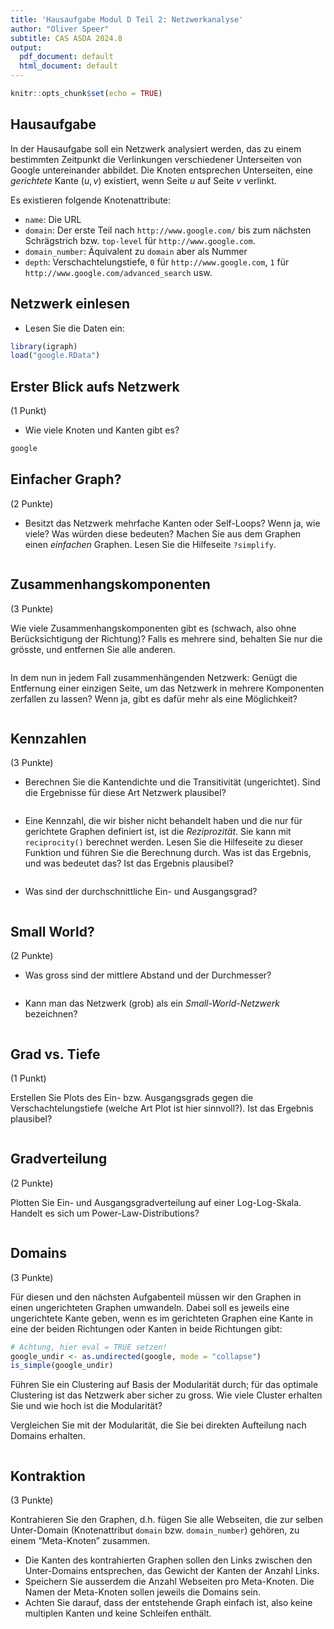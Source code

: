 ```yaml
---
title: 'Hausaufgabe Modul D Teil 2: Netzwerkanalyse'
author: "Oliver Speer"
subtitle: CAS ASDA 2024.8
output:
  pdf_document: default
  html_document: default
---
```


```r
knitr::opts_chunk$set(echo = TRUE)
```

## Hausaufgabe

In der Hausaufgabe soll ein Netzwerk analysiert werden, das zu einem bestimmten Zeitpunkt die Verlinkungen verschiedener Unterseiten von Google untereinander abbildet. Die Knoten entsprechen Unterseiten, eine *gerichtete* Kante $(u,v)$ existiert, wenn Seite $u$ auf Seite $v$ verlinkt.

Es existieren folgende Knotenattribute:

-   `name`: Die URL
-   `domain`: Der erste Teil nach `http://www.google.com/` bis zum nächsten Schrägstrich bzw. `top-level` für `http://www.google.com`.
-   `domain_number`: Äquivalent zu `domain` aber als Nummer
-   `depth`: Verschachtelungstiefe, `0` für `http://www.google.com`, `1` für `http://www.google.com/advanced_search` usw.

## Netzwerk einlesen

-   Lesen Sie die Daten ein:

```r
library(igraph)
load("google.RData")
```

## Erster Blick aufs Netzwerk

(1 Punkt)

-   Wie viele Knoten und Kanten gibt es?

```r
google
```

## Einfacher Graph?

(2 Punkte)

-   Besitzt das Netzwerk mehrfache Kanten oder Self-Loops? Wenn ja, wie viele? Was würden diese bedeuten? Machen Sie aus dem Graphen einen *einfachen* Graphen. Lesen Sie die Hilfeseite `?simplify`.

```r
```

## Zusammenhangskomponenten

(3 Punkte)

Wie viele Zusammenhangskomponenten gibt es (schwach, also ohne Berücksichtigung der Richtung)? Falls es mehrere sind, behalten Sie nur die grösste, und entfernen Sie alle anderen.

```r
```

In dem nun in jedem Fall zusammenhängenden Netzwerk: Genügt die Entfernung einer einzigen Seite, um das Netzwerk in mehrere Komponenten zerfallen zu lassen? Wenn ja, gibt es dafür mehr als eine Möglichkeit?

```r
```

## Kennzahlen

(3 Punkte)

-   Berechnen Sie die Kantendichte und die Transitivität (ungerichtet). Sind die Ergebnisse für diese Art Netzwerk plausibel?

```r
```

-   Eine Kennzahl, die wir bisher nicht behandelt haben und die nur für gerichtete Graphen definiert ist, ist die *Reziprozität*. Sie kann mit `reciprocity()` berechnet werden. Lesen Sie die Hilfeseite zu dieser Funktion und führen Sie die Berechnung durch. Was ist das Ergebnis, und was bedeutet das? Ist das Ergebnis plausibel?

```r
```

-   Was sind der durchschnittliche Ein- und Ausgangsgrad?

```r
```

## Small World?

(2 Punkte)

-   Was gross sind der mittlere Abstand und der Durchmesser?

```r
```

-   Kann man das Netzwerk (grob) als ein *Small-World-Netzwerk* bezeichnen?

```r
```

## Grad vs. Tiefe

(1 Punkt)

Erstellen Sie Plots des Ein- bzw. Ausgangsgrads gegen die Verschachtelungstiefe (welche Art Plot ist hier sinnvoll?). Ist das Ergebnis plausibel?

```r
```

## Gradverteilung

(2 Punkte)

Plotten Sie Ein- und Ausgangsgradverteilung auf einer Log-Log-Skala. Handelt es sich um Power-Law-Distributions?

```r
```

## Domains

(3 Punkte)

Für diesen und den nächsten Aufgabenteil müssen wir den Graphen in einen ungerichteten Graphen umwandeln. Dabei soll es jeweils eine ungerichtete Kante geben, wenn es im gerichteten Graphen eine Kante in eine der beiden Richtungen oder Kanten in beide Richtungen gibt:

```r
# Achtung, hier eval = TRUE setzen!
google_undir <- as.undirected(google, mode = "collapse")
is_simple(google_undir)
```

Führen Sie ein Clustering auf Basis der Modularität durch; für das optimale Clustering ist das Netzwerk aber sicher zu gross. Wie viele Cluster erhalten Sie und wie hoch ist die Modularität?

Vergleichen Sie mit der Modularität, die Sie bei direkten Aufteilung nach Domains erhalten.

```r
```

## Kontraktion

(3 Punkte)

Kontrahieren Sie den Graphen, d.h. fügen Sie alle Webseiten, die zur selben Unter-Domain (Knotenattribut `domain` bzw. `domain_number`) gehören, zu einem "Meta-Knoten" zusammen.

-   Die Kanten des kontrahierten Graphen sollen den Links zwischen den Unter-Domains entsprechen, das Gewicht der Kanten der Anzahl Links.
-   Speichern Sie ausserdem die Anzahl Webseiten pro Meta-Knoten. Die Namen der Meta-Knoten sollen jeweils die Domains sein.
-   Achten Sie darauf, dass der entstehende Graph einfach ist, also keine multiplen Kanten und keine Schleifen enthält.

```r
```
